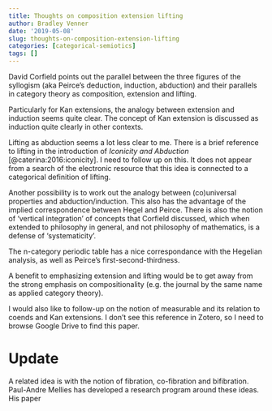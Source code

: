 ```yaml
---
title: Thoughts on composition extension lifting
author: Bradley Venner
date: '2019-05-08'
slug: thoughts-on-composition-extension-lifting
categories: [categorical-semiotics]
tags: []
---
```


David Corfield points out the parallel between the three figures of the syllogism (aka Peirce's deduction, induction, abduction) and their parallels in category theory as composition, extension and lifting.  

Particularly for Kan extensions, the analogy between extension and induction seems quite clear.  The concept of Kan extension is discussed as induction quite clearly in other contexts.

Lifting as abduction seems a lot less clear to me.  There is a brief reference to lifting in the introduction of *Iconicity and Abduction* [@caterina:2016:iconicity].  I need to follow up on this.  It does not appear from a search of the electronic resource that this idea is connected to a categorical definition of lifting. 

Another possibility is to work out the analogy between (co)universal properties and abduction/induction.  This also has the advantage of the implied correspondence between Hegel and Peirce.  There is also the notion of 'vertical integration' of concepts that Corfield discussed, which when extended to philosophy in general, and not philosophy of mathematics, is a defense of 'systematicity'.

The n-category periodic table has a nice correspondance with the Hegelian analysis, as well as Peirce's first-second-thirdness.  

A benefit to emphasizing extension and lifting would be to get away from the strong emphasis on compositionality (e.g. the journal by the same name as applied category theory).

I would also like to follow-up on the notion of measurable and its relation to coends and Kan extensions.  I don't see this reference in Zotero, so I need to browse Google Drive to find this paper.

# Update

A related idea is with the notion of fibration, co-fibration and bifibration.  Paul-Andre Mellies has developed a research program around these ideas.  His paper 
